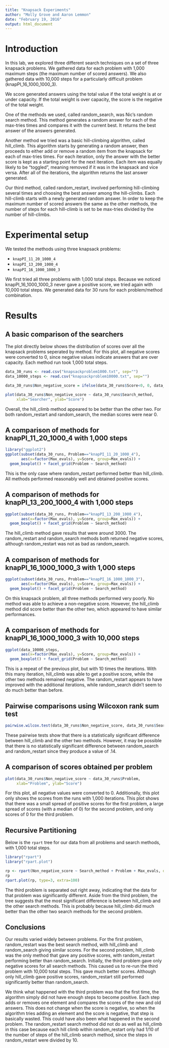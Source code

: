 ```yaml
---
title: "Knapsack Experiments"
author: "Molly Grove and Aaron Lemmon"
date: "February 19, 2016"
output: html_document
---
```

# Introduction

In this lab, we explored three different search techniques on a set of three knapsack problems. We gathered data for each problem with 1,000 maximum steps
(the maximum number of scored answers). We also gathered data with 10,000 steps for a particularly difficult problem (knapPI_16_1000_1000_3).

We score generated answers using the total value if the total weight is at or under capacity. If the total weight is over capacity, the score is the negative of the total weight. 

One of the methods we used, called random_search, was Nic's random search method. This method generates a random answer for each of the max-tries times and compares it with the current best. It returns the best answer of the answers generated. 

Another method we tried was a basic hill-climbing algorithm, called hill_climb. This algorithm starts by generating a random answer, then proceeds to either add or remove a random item from the knapsack for each of max-tries times. For each iteration, only the answer with the better score is kept as a starting point for the next iteration. Each item was equally likely to be "toggled", meaning removed if it was in the knapsack and vice versa. After all of the iterations, the algorithm returns the last answer generated. 

Our third method, called random_restart, involved performing hill-climbing several times and choosing the best answer among the hill-climbs. Each hill-climb starts with a newly generated random answer. In order to keep the maximum number of scored answers the same as the other methods, the number of steps for each hill-climb is set to be max-tries divided by the number of hill-climbs.

# Experimental setup

We tested the methods using three knapsack problems: 

* `knapPI_11_20_1000_4`
* `knapPI_13_200_1000_4`
* `knapPI_16_1000_1000_3`

We first tried all three problems with 1,000 total steps. Because we noticed knapPI_16_1000_1000_3 never gave a positive score, we tried again with 10,000 total steps. We generated data for 30 runs for each problem/method combination. 

# Results
## A basic comparison of the searchers

The plot directly below shows the distribution of scores over all the knapsack problems seperated by method. For this plot, all negative scores were converted to 0, since negative values indicate answers that are over capacity. Each method run took 1,000 total steps.

```r
data_30_runs <- read.csv("knapsackproblem1000.txt", sep="")
data_10000_steps <- read.csv("knapsackproblem10000.txt", sep="")

data_30_runs$Non_negative_score = ifelse(data_30_runs$Score<0, 0, data_30_runs$Score)

plot(data_30_runs$Non_negative_score ~ data_30_runs$Search_method,
     xlab="Searcher", ylab="Score")
```

Overall, the hill_climb method appeared to be better than the other two. For both random_restart and random_search, the median scores were near 0.

## A comparison of methods for knapPI_11_20_1000_4 with 1,000 steps

```r
library("ggplot2")
ggplot(subset(data_30_runs, Problem=="knapPI_11_20_1000_4"), 
       aes(x=factor(Max_evals), y=Score, group=Max_evals)) + 
  geom_boxplot() + facet_grid(Problem ~ Search_method)
```

This is the only case where random_restart performed better than hill_climb. All methods performed reasonably well and obtained positive scores. 

## A comparison of methods for knapPI_13_200_1000_4 with 1,000 steps

```r
ggplot(subset(data_30_runs, Problem=="knapPI_13_200_1000_4"), 
       aes(x=factor(Max_evals), y=Score, group=Max_evals)) + 
  geom_boxplot() + facet_grid(Problem ~ Search_method)
```

The hill_climb method gave results that were around 3000. The random_restart and random_search methods both returned negative scores, although random_restart was not as bad as random_search.

## A comparison of methods for knapPI_16_1000_1000_3 with 1,000 steps

```r
ggplot(subset(data_30_runs, Problem=="knapPI_16_1000_1000_3"), 
       aes(x=factor(Max_evals), y=Score, group=Max_evals)) + 
  geom_boxplot() + facet_grid(Problem ~ Search_method)
```

On this knapsack problem, all three methods performed very poorly. No method was able to achieve a non-negative score. However, the hill_climb method did score better than the other two,
which appeared to have similar performances.

## A comparison of methods for knapPI_16_1000_1000_3 with 10,000 steps

```r
ggplot(data_10000_steps, 
       aes(x=factor(Max_evals), y=Score, group=Max_evals)) + 
  geom_boxplot() + facet_grid(Problem ~ Search_method)
```

This is a repeat of the previous plot, but with 10 times the iterations. With this many iteration, hill_climb was able to get a positive score, while the other two methods remained negative. The random_restart appears to have improved with the additional iterations, while random_search didn't seem to do much better than before.

## Pairwise comparisons using Wilcoxon rank sum test

```r
pairwise.wilcox.test(data_30_runs$Non_negative_score, data_30_runs$Search_method)
```

These pairwise tests show that there is a statistically significant difference between hill_climb and the other two methods. However, it may be possible that there is no statistically significant difference between random_search and random_restart since they produce a value of .14.

## A comparison of scores obtained per problem

```r
plot(data_30_runs$Non_negative_score ~ data_30_runs$Problem,
     xlab="Problem", ylab="Score")
```

For this plot, all negative values were converted to 0. Additionally, this plot only shows the scores from the runs with 1,000 iterations. This plot shows that there was a small spread of positive scores for the first problem, a large spread of scores (with a median of 0) for the second problem, and only scores of 0 for the third problem.

## Recursive Partitioning

Below is the `rpart` tree for our data from all problems and search methods, with 1,000 total steps. 
```r
library("rpart")
library("rpart.plot")

rp <- rpart(Non_negative_score ~ Search_method + Problem + Max_evals, data=data_30_runs)
rp
rpart.plot(rp, type=3, extra=100)
```

The third problem is separated out right away, indicating that the data for that problem was significantly different. Aside from the third problem, the tree suggests that the most significant difference is between hill_climb and the other search methods. This is probably because hill_climb did much better than the other two search methods for the second problem. 

## Conclusions
Our results varied widely between problems. For the first problem, random_restart was the best search method, with hill_climb and random_search giving similar scores. For the second problem, hill_climb was the only method that gave any positive scores, with random_restart performing better than random_search. Initially, the third problem gave only negative scores for all search methods. This caused us to re-run the third problem with 10,000 total steps. This gave much better scores. Although only hill_climb gave positive scores, random_restart still performed significantly better than random_search. 

We think what happened with the third problem was that the first time, the algorithm simply did not have enough steps to become positive. Each step adds or removes one element and compares the scores of the new and old answers. This does not change when the score is negative, so when the algorithm tries adding an element and the score is negative, that step is basically wasted. This could have also been what happened in the second problem. The random_restart search method did not do as well as hill_climb in this case because each hill climb within random_restart only had 1/10 of the number of steps of the hill_climb search method, since the steps in random_restart were divided by 10. 
